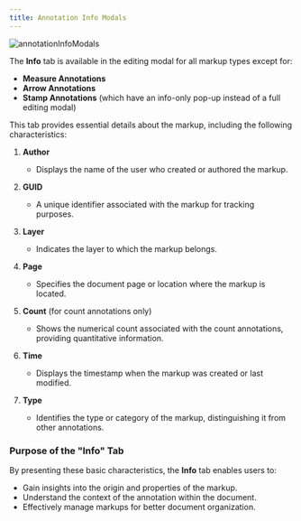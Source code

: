 ```yaml
---
title: Annotation Info Modals
---
```



<img src={annotationInfoModals} alt="annotationInfoModals" />

The **Info** tab is available in the editing modal for all markup types except for:  
- **Measure Annotations**  
- **Arrow Annotations**  
- **Stamp Annotations** (which have an info-only pop-up instead of a full editing modal)  

This tab provides essential details about the markup, including the following characteristics:  

1. **Author**  
   - Displays the name of the user who created or authored the markup.

2. **GUID**  
   - A unique identifier associated with the markup for tracking purposes.

3. **Layer**  
   - Indicates the layer to which the markup belongs.

4. **Page**  
   - Specifies the document page or location where the markup is located.

5. **Count** (for count annotations only)  
   - Shows the numerical count associated with the count annotations, providing quantitative information.

6. **Time**  
   - Displays the timestamp when the markup was created or last modified.

7. **Type**  
   - Identifies the type or category of the markup, distinguishing it from other annotations.

### Purpose of the "Info" Tab  
By presenting these basic characteristics, the **Info** tab enables users to:  
- Gain insights into the origin and properties of the markup.  
- Understand the context of the annotation within the document.  
- Effectively manage markups for better document organization.
